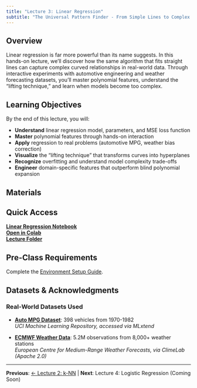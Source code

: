```yaml
---
title: "Lecture 3: Linear Regression"
subtitle: "The Universal Pattern Finder - From Simple Lines to Complex Curves"
---
```


## Overview

Linear regression is far more powerful than its name suggests. In this hands-on lecture, we'll discover how the same algorithm that fits straight lines can capture complex curved relationships in real-world data. Through interactive experiments with automotive engineering and weather forecasting datasets, you'll master polynomial features, understand the "lifting technique," and learn when models become too complex.

## Learning Objectives

By the end of this lecture, you will:

- **Understand** linear regression model, parameters, and MSE loss function
- **Master** polynomial features through hands-on interaction
- **Apply** regression to real problems (automotive MPG, weather bias correction)
- **Visualize** the "lifting technique" that transforms curves into hyperplanes
- **Recognize** overfitting and understand model complexity trade-offs
- **Engineer** domain-specific features that outperform blind polynomial expansion

## Materials

:::{.callout-tip}
## Quick Access
**[Linear Regression Notebook](https://github.com/jinming99/learn-ml-by-building/blob/main/Lecture%203%20Linear/03-Linear-Regression.ipynb)**  
**[Open in Colab](https://colab.research.google.com/github/jinming99/learn-ml-by-building/blob/main/Lecture%203%20Linear/03-Linear-Regression.ipynb)**  
**[Lecture Folder](https://github.com/jinming99/learn-ml-by-building/tree/main/Lecture%203%20Linear)**
:::

:::{.callout-important collapse=false}
## Pre-Class Requirements
Complete the [Environment Setup Guide](https://github.com/jinming99/learn-ml-by-building/blob/main/Lecture%203%20Linear%20Regression/ENV_SETUP.md).
:::

## Datasets & Acknowledgments

### Real-World Datasets Used
- **[Auto MPG Dataset](https://archive.ics.uci.edu/ml/datasets/auto+mpg)**: 398 vehicles from 1970-1982  
  *UCI Machine Learning Repository, accessed via MLxtend*

- **[ECMWF Weather Data](https://www.ecmwf.int/)**: 5.2M observations from 8,000+ weather stations  
  *European Centre for Medium-Range Weather Forecasts, via ClimeLab (Apache 2.0)*

---

**Previous**: [← Lecture 2: k-NN](02-knn.qmd) | **Next**: Lecture 4: Logistic Regression (Coming Soon)
